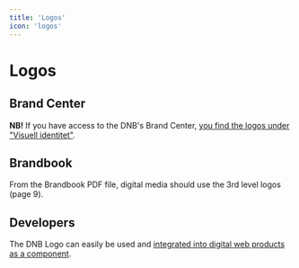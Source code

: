 ```yaml
---
title: 'Logos'
icon: 'logos'
---
```



# Logos

## Brand Center

**NB!** If you have access to the DNB's Brand Center, [you find the logos under "Visuell identitet"](https://bc.dnb.no/brandcenter/no/dnbvisualguidelines/component/default/761).

## Brandbook

From the Brandbook PDF file, digital media should use the 3rd level logos (page 9).

## Developers

The DNB Logo can easily be used and [integrated into digital web products as a component](/uilib/components/logo).

<div className="example-box center">
  <Logo size="200" />
</div>
